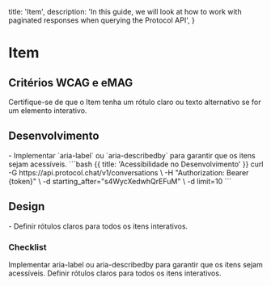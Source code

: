 
  title: 'Item',
  description:
    'In this guide, we will look at how to work with paginated responses when querying the Protocol API',
}

# Item

## Critérios WCAG e eMAG
<Properties fullWidth>
  <Property name="WCAG 1.1.1 / eMAG Diretriz 3" type="Texto alternativo">
    Certifique-se de que o Item tenha um rótulo claro ou texto alternativo se for um elemento interativo.
  </Property>
</Properties>


## Desenvolvimento
<Row>
  <Col>
    - Implementar `aria-label` ou `aria-describedby` para garantir que os itens sejam acessíveis.
  </Col>
  <Col>
    ```bash {{ title: 'Acessibilidade no Desenvolvimento' }}
    curl -G https://api.protocol.chat/v1/conversations \
      -H "Authorization: Bearer {token}" \
      -d starting_after="s4WycXedwhQrEFuM" \
      -d limit=10
    ```
  </Col>
</Row>

## Design
<Row>
  <Col>
  - Definir rótulos claros para todos os itens interativos.
  </Col>
  <Col>
    <ImageNote
          imageSrc="https://placehold.co/600x200.png"
          imageAlt="Acessibilidade no Design"
        />
  </Col>
</Row>

### Checklist
<Checklist>
Implementar aria-label ou aria-describedby para garantir que os itens sejam acessíveis.
Definir rótulos claros para todos os itens interativos.
</Checklist>
